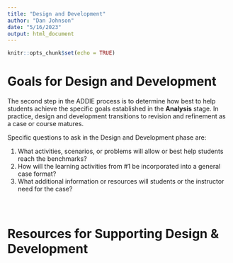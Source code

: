 ```yaml
---
title: "Design and Development"
author: "Dan Johnson"
date: "5/16/2023"
output: html_document
---
```


```r
knitr::opts_chunk$set(echo = TRUE)
```
# Goals for Design and Development

The second step in the ADDIE process is to determine how best to help students achieve the specific goals established in the __Analysis__ stage. In practice, design and development transitions to revision and refinement as a case or course matures. 

Specific questions to ask in the Design and Development phase are:

1. What activities, scenarios, or problems will allow or best help students reach the benchmarks?  
2. How will the learning activities from #1 be incorporated into a general case format?
3. What additional information or resources will students or the instructor need for the case?

#### \   

# Resources for Supporting Design & Development


